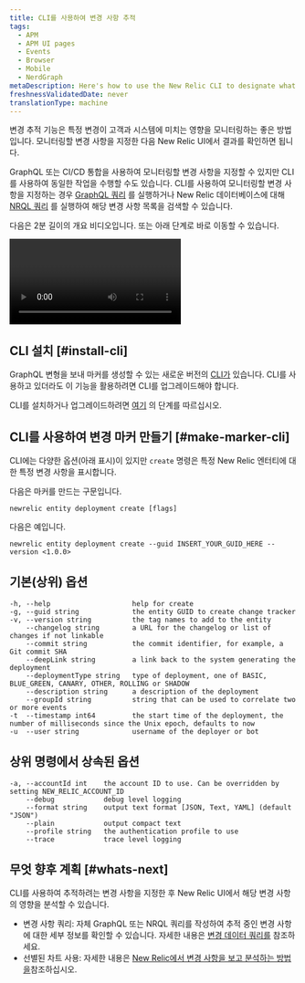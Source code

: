 ```yaml
---
title: CLI를 사용하여 변경 사항 추적
tags:
  - APM
  - APM UI pages
  - Events
  - Browser
  - Mobile
  - NerdGraph
metaDescription: Here's how to use the New Relic CLI to designate what you want to capture with change tracking.
freshnessValidatedDate: never
translationType: machine
---
```


변경 추적 기능은 특정 변경이 고객과 시스템에 미치는 영향을 모니터링하는 좋은 방법입니다. 모니터링할 변경 사항을 지정한 다음 New Relic UI에서 결과를 확인하면 됩니다.

GraphQL 또는 CI/CD 통합을 사용하여 모니터링할 변경 사항을 지정할 수 있지만 CLI를 사용하여 동일한 작업을 수행할 수도 있습니다. CLI를 사용하여 모니터링할 변경 사항을 지정하는 경우 [GraphQL 쿼리](#list-with-graphql) 를 실행하거나 New Relic 데이터베이스에 대해 [NRQL 쿼리](/docs/change-tracking/change-tracking-graphql#key-signals) 를 실행하여 해당 변경 사항 목록을 검색할 수 있습니다.

다음은 2분 길이의 개요 비디오입니다. 또는 아래 단계로 바로 이동할 수 있습니다.

<Video
  type="youtube"
  id="S0WuLnjCzes"
/>

## CLI 설치 [#install-cli]

GraphQL 변형을 보내 마커를 생성할 수 있는 새로운 버전의 [CLI가](/docs/new-relic-solutions/tutorials/new-relic-cli) 있습니다. CLI를 사용하고 있더라도 이 기능을 활용하려면 CLI를 업그레이드해야 합니다.

CLI를 설치하거나 업그레이드하려면 [여기](https://github.com/newrelic/newrelic-cli#installation--upgrades) 의 단계를 따르십시오.

## CLI를 사용하여 변경 마커 만들기 [#make-marker-cli]

CLI에는 다양한 옵션(아래 표시)이 있지만 `create` 명령은 특정 New Relic 엔터티에 대한 특정 변경 사항을 표시합니다.

다음은 마커를 만드는 구문입니다.

```
newrelic entity deployment create [flags]
```

다음은 예입니다.

```
newrelic entity deployment create --guid INSERT_YOUR_GUID_HERE --version <1.0.0>
```

## 기본(상위) 옵션

```
-h, --help                    help for create
-g, --guid string             the entity GUID to create change tracker
-v, --version string          the tag names to add to the entity
    --changelog string        a URL for the changelog or list of changes if not linkable
    --commit string           the commit identifier, for example, a Git commit SHA
    --deepLink string         a link back to the system generating the deployment
    --deploymentType string   type of deployment, one of BASIC, BLUE_GREEN, CANARY, OTHER, ROLLING or SHADOW
    --description string      a description of the deployment
    --groupId string          string that can be used to correlate two or more events
-t  --timestamp int64         the start time of the deployment, the number of milliseconds since the Unix epoch, defaults to now
-u  --user string             username of the deployer or bot
```

## 상위 명령에서 상속된 옵션

```
-a, --accountId int    the account ID to use. Can be overridden by setting NEW_RELIC_ACCOUNT_ID
    --debug            debug level logging
    --format string    output text format [JSON, Text, YAML] (default "JSON")
    --plain            output compact text
    --profile string   the authentication profile to use
    --trace            trace level logging
```

## 무엇 향후 계획 [#whats-next]

CLI를 사용하여 추적하려는 변경 사항을 지정한 후 New Relic UI에서 해당 변경 사항의 영향을 분석할 수 있습니다.

* 변경 사항 쿼리: 자체 GraphQL 또는 NRQL 쿼리를 작성하여 추적 중인 변경 사항에 대한 세부 정보를 확인할 수 있습니다. 자세한 내용은 [변경 데이터 쿼리를](/docs/change-tracking/change-tracking-view-analyze/#query-deployments) 참조하세요.
* 선별된 차트 사용: 자세한 내용은 [New Relic에서 변경 사항을 보고 분석하는 방법을](/docs/change-tracking/change-tracking-view-analyze)참조하십시오.
